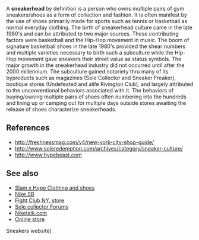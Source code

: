 A '''sneakerhead''' by definition is a person who owns multiple pairs of gym sneakers/shoes as a form of collection and fashion.  It is often manifest by the use of shoes primarily made for sports such as tennis or basketball as normal everyday clothing.  The birth of sneakerhead culture came in the late 1980's and can be attributed to two major sources.  These contributing factors were basketball and the Hip-Hop movement in music.  The boom of signature basketball shoes in the late 1980's provided the shear numbers and multiple varieties necessary to birth such a subculture while the Hip-Hop movement gave sneakers their street value as status symbols.  The major growth in the sneakerhead industry did not occurred until after the 2000 millennium.  The subculture gained notoriety thru many of its byproducts such as magazines (Sole Collector and Sneaker Freaker), boutique stores (Undefeated and alife Rivington Club), and largely attributed to the unconventional behaviors associated with it.  The behaviors of buying/owning multiple pairs of shoes often numbering into the hundreds and lining up or camping out for multiple days outside stores awaiting the release of shoes characterize sneakerheads.
==References==
*http://freshnessmag.com/v4/new-york-city-shop-guide/
*http://www.soleredemption.com/archives/category/sneaker-culture/
*http://www.hypebeast.com

== See also ==
*[http://slamxhype.com Slam x Hype Clothing and shoes] 
*[http://www.nike.com/nikeskateboarding/v2/main.html Nike SB]
*[http://www.flightclubny.com/index.php?fc=ny Fight Club NY, store]
*[http://www.issforums.com/forums/ Sole collector Forums]
*[http://niketalk.com/ Niketalk.com]
*[http://www.conceptshop.com.hk/AboutUs.jsp Online store]
Sneakers website]
{{Uncategorized|date=April 2007}}